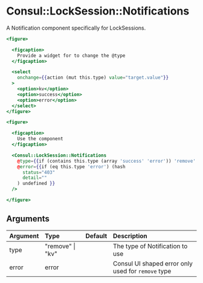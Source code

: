 <!-- START component-docs:@tagName -->
# Consul::LockSession::Notifications
<!-- END component-docs:@tagName -->

<!-- START component-docs:@description-->
A Notification component specifically for LockSessions.
<!-- END component-docs:@description -->


```hbs preview-template
<figure>

  <figcaption>
    Provide a widget for to change the @type
  </figcaption>

  <select
    onchange={{action (mut this.type) value="target.value"}}
  >
    <option>kv</option>
    <option>success</option>
    <option>error</option>
  </select>
</figure>

<figure>

  <figcaption>
    Use the component
  </figcaption>

  <Consul::LockSession::Notifications
    @type={{if (contains this.type (array 'success' 'error')) 'remove' 'kv'}}
    @error={{if (eq this.type 'error') (hash
      status="403"
      detail=""
    ) undefined }}
  />

</figure>
```

## Arguments

<!-- START component-docs:@args -->
| Argument | Type              | Default | Description                                        |
| :-------- | :--------------- | :------ | :------------------------------------------------- |
| type      | "remove" \| "kv" |         | The type of Notification to use                    |
| error     | error            |         | Consul UI shaped error only used for `remove` type |

<!-- END component-docs:@args -->

